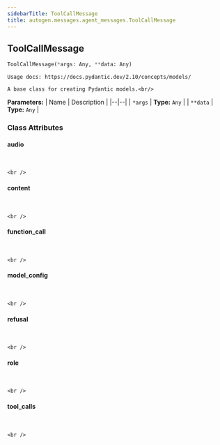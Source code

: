 ```yaml
---
sidebarTitle: ToolCallMessage
title: autogen.messages.agent_messages.ToolCallMessage
---
```

<h2 id="autogen.messages.agent_messages.ToolCallMessage" class="doc doc-heading">
    <code class="doc-symbol doc-symbol-heading doc-symbol-class"></code>
    <span class="doc doc-object-name doc-class-name">ToolCallMessage</span>
</h2>

```python
ToolCallMessage(*args: Any, **data: Any)
```

    Usage docs: https://docs.pydantic.dev/2.10/concepts/models/
    
    A base class for creating Pydantic models.<br/>

<b>Parameters:</b>
| Name | Description |
|--|--|
| `*args` | **Type:** `Any` |
| `**data` | **Type:** `Any` |

### Class Attributes

<code class="doc-symbol doc-symbol-heading doc-symbol-attribute"></code>
#### audio
<br />

    <br />

<code class="doc-symbol doc-symbol-heading doc-symbol-attribute"></code>
#### content
<br />

    <br />

<code class="doc-symbol doc-symbol-heading doc-symbol-attribute"></code>
#### function_call
<br />

    <br />

<code class="doc-symbol doc-symbol-heading doc-symbol-attribute"></code>
#### model_config
<br />

    <br />

<code class="doc-symbol doc-symbol-heading doc-symbol-attribute"></code>
#### refusal
<br />

    <br />

<code class="doc-symbol doc-symbol-heading doc-symbol-attribute"></code>
#### role
<br />

    <br />

<code class="doc-symbol doc-symbol-heading doc-symbol-attribute"></code>
#### tool_calls
<br />

    <br />
